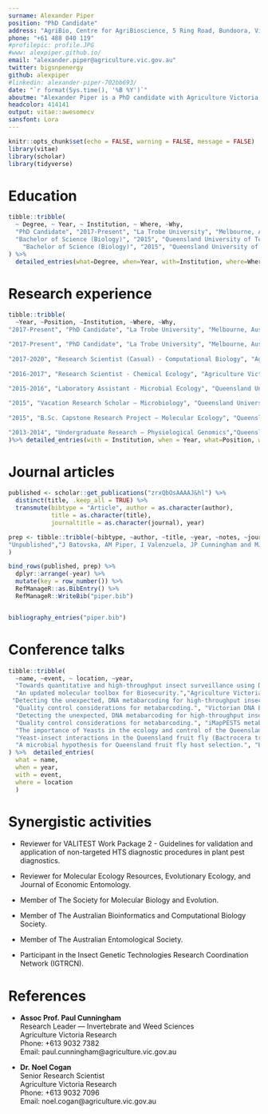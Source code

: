 ```yaml
---
surname: Alexander Piper
position: "PhD Candidate"
address: "AgriBio, Centre for AgriBioscience, 5 Ring Road, Bundoora, Victoria, Australia"
phone: "+61 488 040 119"
#profilepic: profile.JPG
#www: alexpiper.github.io/
email: "alexander.piper@agriculture.vic.gov.au"
twitter: bigsnpenergy
github: alexpiper
#linkedin: alexander-piper-702bb693/
date: "`r format(Sys.time(), '%B %Y')`"
aboutme: "Alexander Piper is a PhD candidate with Agriculture Victoria Research and La Trobe University whose research uses high-throughput sequencing and computational biology to improve detection and control of insect pests."
headcolor: 414141
output: vitae::awesomecv
sansfont: Lora
---
```

```r
knitr::opts_chunk$set(echo = FALSE, warning = FALSE, message = FALSE)
library(vitae)
library(scholar)
library(tidyverse)
```

# Education

```r
tibble::tribble(
  ~ Degree, ~ Year, ~ Institution, ~ Where, ~Why,
  "PhD Candidate", "2017-Present", "La Trobe University", "Melbourne, Australia","Thesis title: Genomic bio-surveillance for insect pests",
  "Bachelor of Science (Biology)", "2015", "Queensland University of Technology", "Brisbane, Australia","Biotechnology and Genetics Minor",
    "Bachelor of Science (Biology)", "2015", "Queensland University of Technology", "Brisbane, Australia","Chemistry Minor"
) %>% 
  detailed_entries(what=Degree, when=Year, with=Institution, where=Where, why=Why)
```

# Research experience

```r
tibble::tribble(
  ~Year, ~Position, ~Institution, ~Where, ~Why,
"2017-Present", "PhD Candidate", "La Trobe University", "Melbourne, Australia", "Development and validation of metabarcoding based assays for high-throughput identification of invasive insects.",

"2017-Present", "PhD Candidate", "La Trobe University", "Melbourne, Australia", "Using population genomics to explore the historical range expansion and demography of an invasive fruit fly.",
  
"2017-2020", "Research Scientist (Casual) - Computational Biology", "Agriculture Victoria Research", "Melbourne, Australia", "Developing bioinformatic pipelines and SOPs for a fee-for-service metabarcoding diagnostic assay.",
  
"2016-2017", "Research Scientist - Chemical Ecology", "Agriculture Victoria Research", "Melbourne, Australia", "Investigating the role of microbial volatile organic compounds in the ecology of Bactrocera fruit flies, and their potential for application in novel insect attractant formulations.",
  
"2015-2016", "Laboratory Assistant - Microbial Ecology", "Queensland University of Technology","Brisbane, Australia", "Isolation and physiological characterisation of environmental microbes from insects and host plants.",

"2015", "Vacation Research Scholar — Microbiology", "Queensland University of Technology","Brisbane, Australia", "Exploratory research into fungal symbionts of an agricultural pest insect funded by a university scholarship.",
  
"2015", "B.Sc. Capstone Research Project — Molecular Ecology", "Queensland University of Technology","Brisbane, Australia", "Developing an environmental DNA PCR assay for detection of an invasive freshwater fish species.",

"2013-2014", "Undergraduate Research — Physiological Genomics","Queensland University of Technology","Brisbane, Australia", "Validation of transcriptomics differentially expressed genes using qRT-PCR."
)%>% detailed_entries(with = Institution, when = Year, what=Position, where=Where, why = Why)
```

# Journal articles

```r
published <- scholar::get_publications("zrxQbOsAAAAJ&hl") %>% 
  distinct(title, .keep_all = TRUE) %>%
  transmute(bibtype = "Article", author = as.character(author),
            title = as.character(title),
            journaltitle = as.character(journal), year) 

prep <- tibble::tribble(~bibtype, ~author, ~title, ~year, ~notes, ~journaltitle,
"Unpublished","J Batovska, AM Piper, I Valenzuela, JP Cunningham and MJ Blacket ", "Developing a non-destructive metabarcoding protocol for detection of Invasive insects in bulk trap catches", 2020, "(Submitted Mol. Ecol. Res.)", "(Submitted Mol. Ecol. Res.)"
) 

bind_rows(published, prep) %>% 
  dplyr::arrange(-year) %>%
  mutate(key = row_number()) %>% 
  RefManageR::as.BibEntry() %>% 
  RefManageR::WriteBib("piper.bib")


bibliography_entries("piper.bib") 
```

  
# Conference talks

```r
tibble::tribble(
  ~name, ~event, ~ location, ~year,
  "Towards quantitative and high-throughput insect surveillance using DNA Metabarcoding.","Australian Entomological Society Conference", "Brisbane, Queensland", 2019,
  "An updated molecular toolbox for Biosecurity.","Agriculture Victoria Regional Science Conference","Tatura, Victoria", 2019,
 "Detecting the unexpected, DNA metabarcoding for high-throughput insect surveillance.", "AgriBio Science Conference", "Melboure, Victoria", 2018,
  "Quality control considerations for metabarcoding.", "Victorian DNA Barcoding Workshop","Melbourne, Victoria", 2018,
  "Detecting the unexpected, DNA metabarcoding for high-throughput insect surveillance.", "Australian Entomological Society Conference", "Alice Springs, Northern Territory", 2018,
  "Quality control considerations for metabarcoding.", "iMapPESTS metabarcoding Workshop", "Melbourne, Victoria", 2018,
  "The importance of Yeasts in the ecology and control of the Queensland Fruit Fly.", "SciPlant 17", "Brisbane, Queensland", 2017,
  "Yeast-insect interactions in the Queensland fruit fly (Bactrocera tryoni).", "Australian Entomological Society Conference", "Terrigal, New South Wales", 2017,
  "A microbial hypothesis for Queensland fruit fly host selection.", "Biology of Tephritid Fruit Flies Meeting IV", "Melbourne, Victoria", 2016
) %>%  detailed_entries(
  what = name,
  when = year,
  with = event,
  where = location
  )
```

# Synergistic activities

* Reviewer for VALITEST Work Package 2 - Guidelines for validation and application of non-targeted HTS diagnostic procedures in plant pest diagnostics.

* Reviewer for Molecular Ecology Resources, Evolutionary Ecology, and Journal of Economic Entomology.

* Member of The Society for Molecular Biology and Evolution.

* Member of The Australian Bioinformatics and Computational Biology Society.

* Member of The Australian Entomological Society.

* Participant in the Insect Genetic Technologies Research Coordination Network (IGTRCN).

# References

* __Assoc Prof. Paul Cunningham__  
  Research Leader — Invertebrate and Weed Sciences   
  Agriculture Victoria Research  
  Phone: +613 9032 7382  
  Email: paul.cunningham@agriculture.vic.gov.au  

* __Dr. Noel Cogan__  
  Senior Research Scientist  
  Agriculture Victoria Research  
  Phone: +613 9032 7096  
  Email: noel.cogan@agriculture.vic.gov.au  
